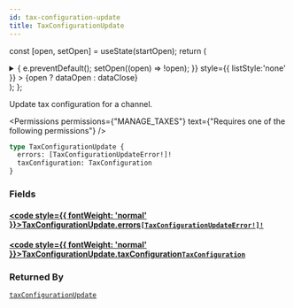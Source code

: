 ```yaml
---
id: tax-configuration-update
title: TaxConfigurationUpdate
---
```






const [open, setOpen] = useState(startOpen);
return (
<details {...(open ? { open: true } : {})} className="details" style={{ border:'none', boxShadow:'none', background:'var(--ifm-background-color)' }}>
<summary
onClick={(e) => {
e.preventDefault();
setOpen((open) => !open);
}}
style={{ listStyle:'none' }} >
{open ? dataOpen : dataClose}
</summary>
{open && children}
</details>
);
};

Update tax configuration for a channel.


<Permissions permissions={"MANAGE_TAXES"} text={"Requires one of the following permissions"} />


```graphql
type TaxConfigurationUpdate {
  errors: [TaxConfigurationUpdateError!]!
  taxConfiguration: TaxConfiguration
}
```

### Fields

#### [<code style={{ fontWeight: 'normal' }}>TaxConfigurationUpdate.<b>errors</b></code>](#)<Bullet />[`[TaxConfigurationUpdateError!]!`](../../../api-reference/taxes/objects/tax-configuration-update-error.mdx) <Badge class="badge badge--secondary" text="non-null"/> <Badge class="badge badge--secondary" text="object"/> <Badge class="badge badge--secondary" text="taxes"/>

#### [<code style={{ fontWeight: 'normal' }}>TaxConfigurationUpdate.<b>taxConfiguration</b></code>](#)<Bullet />[`TaxConfiguration`](../../../api-reference/taxes/objects/tax-configuration.mdx) <Badge class="badge badge--secondary" text="object"/> <Badge class="badge badge--secondary" text="taxes"/>

### Returned By

[`taxConfigurationUpdate`](../../../api-reference/taxes/mutations/tax-configuration-update.mdx) <Badge class="badge badge--secondary" text="mutation"/>

